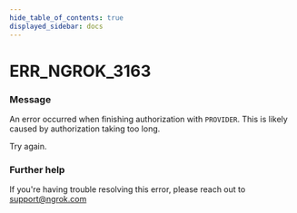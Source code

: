 ```yaml
---
hide_table_of_contents: true
displayed_sidebar: docs
---
```



# ERR_NGROK_3163

### Message

An error occurred when finishing authorization with `PROVIDER`. This is likely caused by authorization taking too long.

Try again.

<ErrorDetails error="err_ngrok_3163" />

### Further help

If you're having trouble resolving this error, please reach out to [support@ngrok.com](mailto:support@ngrok.com?subject=Help%20with%20ERR_NGROK_3163)
